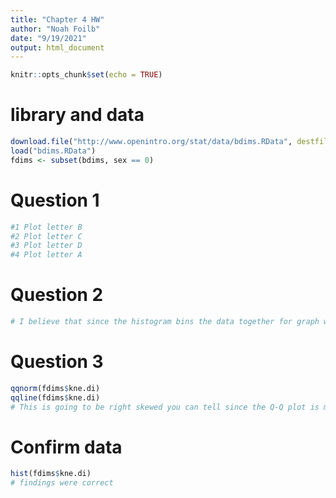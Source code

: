 ---
title: "Chapter 4 HW"
author: "Noah Foilb"
date: "9/19/2021"
output: html_document
---

```{r setup, include=FALSE}
knitr::opts_chunk$set(echo = TRUE)
```

# library and data
```{r}
download.file("http://www.openintro.org/stat/data/bdims.RData", destfile = "bdims.RData")
load("bdims.RData")
fdims <- subset(bdims, sex == 0)
```

# Question 1 
```{r}
#1 Plot letter B 
#2 Plot letter C
#3 Plot letter D
#4 Plot letter A
```


# Question 2
```{r}
# I believe that since the histogram bins the data together for graph we cannont see what is accuratly going on inbetween each x axis coordinate. The QQ plot is more descriptive because of this. 
```



# Question 3
```{r}
qqnorm(fdims$kne.di)
qqline(fdims$kne.di)
# This is going to be right skewed you can tell since the Q-Q plot is more so above the line newar the ends
```


# Confirm data
```{r}
hist(fdims$kne.di)
# findings were correct
```



























